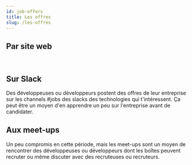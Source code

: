 ```yaml
---
id: job-offers
title: Les offres
slug: /les-offres
---
```



## Par site web

<div class="container">
  <HorizontalCard
    src='/img/find_a_job/job_offers/talent_io.png'
    alt='Logo Talent.io'
    href='https://www.talent.io/p/fr-fr/home'
    title='Talent.io'
    description="Création d'un profil sur le site puis les boîtes contactent les candidates ou candidats."
  />

  <HorizontalCard
    src='/img/find_a_job/job_offers/wttj.jpg'
    alt='Logo Welcome To The Jungle'
    href='https://www.welcometothejungle.com/fr/jobs'
    title='Welcome To The Jungle'
    description="Possibilité de filtrer les offres par localisation, secteur d'activités, type de contrat, niveau d'expérience, nombre de salariés, télétravail... Sur chaque offre il est possible d'accéder à la page de l'entreprise avec une présentation de l'équipe et de la tech."
  />
</div><br/>

## Sur Slack
Des développeuses ou développeurs postent des offres de leur entreprise sur les channels #jobs des slacks des technologies qui t'intéressent. Ça peut être un moyen d'en apprendre un peu sur l'entreprise avant de candidater.

<div class="container">
  <div class="row">
    <div class="col col--4">
      <Avatar 
        src='/img/find_a_job/job_offers/paris_rb.jpeg'
        alt='Logo Paris.rb'
        href='https://parisrb-slack-invite.herokuapp.com/'
        title='Paris.rb'
      />
    </div>
  </div>
</div>

## Aux meet-ups
Un peu compromis en cette période, mais les meet-ups sont un moyen de rencontrer des développeuses ou développeurs dont les boîtes peuvent recruter ou même discuter avec des recruteuses ou recruteurs.

<div class="container">
  <div class="row">
    <div class="col col--4">
      <Avatar 
        src='/img/find_a_job/job_offers/paris_rb.jpeg'
        alt='Logo Paris.rb'
        href='https://www.meetup.com/fr-FR/parisrb/'
        title='Paris.rb'
      />
    </div>
    <div class="col col--4">
      <Avatar 
        src='/img/find_a_job/job_offers/paris_js.png'
        alt='Logo ParisJS'
        href='https://www.meetup.com/fr-FR/Paris-js/'
        title='ParisJS'
      />
    </div>
  </div>
</div>
